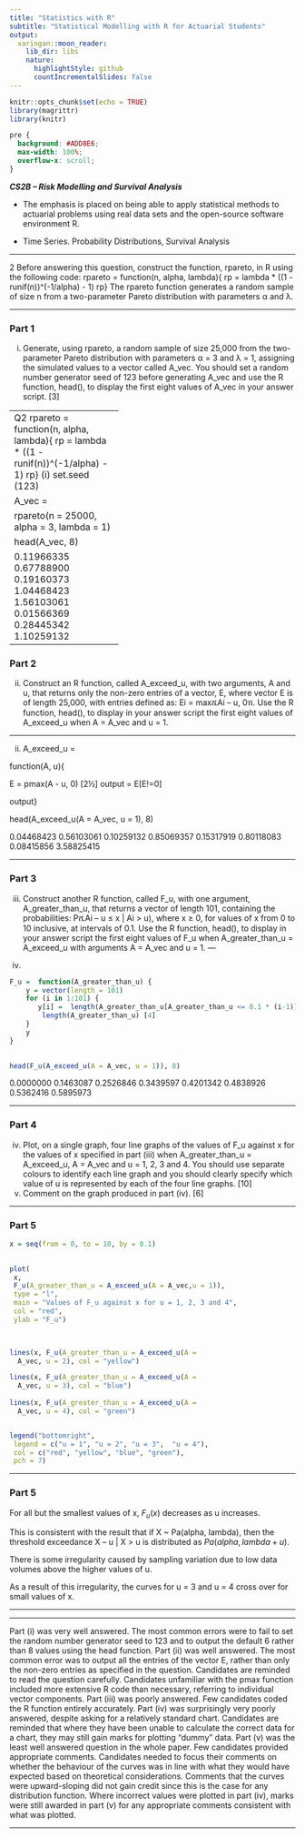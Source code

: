 ```yaml
---
title: "Statistics with R"
subtitle: "Statistical Modelling with R for Actuarial Students"
output:
  xaringan::moon_reader:
    lib_dir: libs
    nature:
      highlightStyle: github
      countIncrementalSlides: false
---
```


```r
knitr::opts_chunk$set(echo = TRUE)
library(magrittr)
library(knitr)


```

```css
pre {
  background: #ADD8E6;
  max-width: 100%;
  overflow-x: scroll;
}
```

***CS2B – Risk Modelling and Survival Analysis ***


* The emphasis is placed on being able to apply statistical methods to actuarial problems using real data sets and the open-source software environment R. 

* Time Series. Probability Distributions, Survival Analysis

---

2 Before answering this question, construct the function, rpareto, in R using the 
following code: 
rpareto = function(n, alpha, lambda){ 
rp = lambda * ((1 - runif(n))^(-1/alpha) - 1) 
rp}
The rpareto function generates a random sample of size n from a two-parameter 
Pareto distribution with parameters α and λ. 

---

### Part 1

(i) Generate, using rpareto, a random sample of size 25,000 from the 
two-parameter Pareto distribution with parameters α = 3 and λ = 1, assigning 
the simulated values to a vector called A_vec. You should set a random 
number generator seed of 123 before generating A_vec and use the R function, 
head(), to display the first eight values of A_vec in your answer script. [3] 

--------------------------
Q2
rpareto = function(n, alpha, lambda){
rp = lambda * ((1 - runif(n))^(-1/alpha) - 1)
rp} 
(i)
set.seed (123) 
 

A_vec = 
 

rpareto(n = 25000, alpha = 3, lambda = 1) 
 

head(A_vec, 8) 
 


 
 0.11966335 0.67788900 0.19160373 1.04468423 1.56103061 
0.01566369 0.28445342 1.10259132 


---

### Part 2

(ii) Construct an R function, called A_exceed_u, with two arguments, A and u, that 
returns only the non-zero entries of a vector, E, where vector E is of length 
25,000, with entries defined as: 
Ei = maxሼAi – u, 0ሽ.
Use the R function, head(), to display in your answer script the first eight 
values of A_exceed_u when A = A_vec and u = 1. 

---



(ii)
A_exceed_u = 
 

function(A, u){ 
 

E = pmax(A - u, 0) [2½]
output = E[E!=0] 
 

output} 
 

head(A_exceed_u(A = A_vec, u = 1), 8) 
 


 
 0.04468423 0.56103061 0.10259132 0.85069357 0.15317919 
0.80118083 0.08415856 3.58825415 
 
---

### Part 3

(iii) Construct another R function, called F_u, with one argument, 
A_greater_than_u, that returns a vector of length 101, containing the 
probabilities: 
PሺAi – u ≤ x | Ai > u), where x ≥ 0, 
for values of x from 0 to 10 inclusive, at intervals of 0.1. 
Use the R function, head(), to display in your answer script the first eight 
values of F_u when A_greater_than_u = A_exceed_u with arguments 
A = A_vec and u = 1. 
---


(iii)

```r
F_u =  function(A_greater_than_u) { 
    y = vector(length = 101) 
    for (i in 1:101) { 
       y[i] =  length(A_greater_than_u[A_greater_than_u <= 0.1 * (i-1)]) / 
        length(A_greater_than_u) [4]
    }
    y
} 
 
```
```r
head(F_u(A_exceed_u(A = A_vec, u = 1)), 8) 

```


 
 0.0000000 0.1463087 0.2526846 0.3439597 0.4201342 
0.4838926 0.5362416 0.5895973 
 


---

### Part 4


(iv) Plot, on a single graph, four line graphs of the values of F_u against x for 
the values of x specified in part (iii) when A_greater_than_u = A_exceed_u, 
A = A_vec and u = 1, 2, 3 and 4. You should use separate colours to identify 
each line graph and you should clearly specify which value of u is represented 
by each of the four line graphs. [10] 
(v) Comment on the graph produced in part (iv). [6] 

---

### Part 5

```r
x = seq(from = 0, to = 10, by = 0.1) 
 

plot( 
 x, 
 F_u(A_greater_than_u = A_exceed_u(A = A_vec,u = 1)), 
 type = "l", 
 main = "Values of F_u against x for u = 1, 2, 3 and 4", 
 col = "red", 
 ylab = "F_u") 
 


lines(x, F_u(A_greater_than_u = A_exceed_u(A = 
  A_vec, u = 2), col = "yellow") 

lines(x, F_u(A_greater_than_u = A_exceed_u(A = 
  A_vec, u = 3), col = "blue") 
 
lines(x, F_u(A_greater_than_u = A_exceed_u(A = 
  A_vec, u = 4), col = "green") 


legend("bottomright", 
 legend = c("u = 1", "u = 2", "u = 3",  "u = 4"), 
 col = c("red", "yellow", "blue", "green"), 
 pch = 7)

```  
---

### Part 5


For all but the smallest values of x, $F_u(x)$ decreases as u increases. 
 

This is consistent with the result that if X ~ Pa(alpha, lambda), then the threshold exceedance 
X – u | X > u is distributed as $Pa(alpha, lambda + u)$. 
 

There is some irregularity caused by sampling variation due to low data volumes above the 
higher values of u. 
 

As a result of this irregularity, the curves for u = 3 and u = 4 cross over for small values of x.

--- 

---

Part (i) was very well answered. The most common errors were to fail to set the 
random number generator seed to 123 and to output the default 6 rather than 8 values 
using the head function.
Part (ii) was well answered. The most common error was to output all the entries of 
the vector E, rather than only the non-zero entries as specified in the question. 
Candidates are reminded to read the question carefully. Candidates unfamiliar with 
the pmax function included more extensive R code than necessary, referring to 
individual vector components.
Part (iii) was poorly answered. Few candidates coded the R function entirely 
accurately. 
Part (iv) was surprisingly very poorly answered, despite asking for a relatively
standard chart. Candidates are reminded that where they have been unable to 
calculate the correct data for a chart, they may still gain marks for plotting “dummy” 
data.
Part (v) was the least well answered question in the whole paper. Few candidates 
provided appropriate comments. Candidates needed to focus their comments on 
whether the behaviour of the curves was in line with what they would have expected 
based on theoretical considerations. Comments that the curves were upward-sloping 
did not gain credit since this is the case for any distribution function. Where incorrect 
values were plotted in part (iv), marks were still awarded in part (v) for any 
appropriate comments consistent with what was plotted.


---